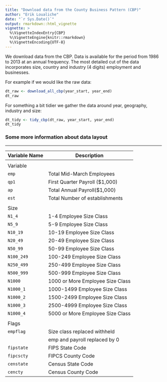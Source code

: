 ```yaml
---
title: "Download data from the County Business Pattern (CBP)"
author: "Erik Loualiche"
date: "`r Sys.Date()`"
output: rmarkdown::html_vignette
vignette: >
  %\VignetteIndexEntry{CBP}
  %\VignetteEngine{knitr::rmarkdown}
  %\VignetteEncoding{UTF-8}
---
```


We download data from the CBP. Data is available for the period from 1986 to 2013 at an annual frequency.
The most detailed cut of the data incorporates size, country and industry (4 digits) employment and businesses. 

For example if we would like the raw data:
```r
dt_raw <- download_all_cbp(year_start, year_end)
dt_raw
```

For something a bit tidier we gather the data around year, geography, industry and size:
```r
dt_tidy <- tidy_cbp(dt_raw, year_start, year_end)
dt_tidy
```

### Some more information about data layout

----------------------------------------------------------------
| Variable Name             | Description                      |
|---------------------------|----------------------------------|
|                           |                                  |
| Variable                  |                                  |
| `emp`                     | Total Mid-March Employees        |
| `qp1`                     | First Quarter Payroll ($1,000)   |
| `ap`                      | Total Annual Payroll($1,000)     |
| `est`                     | Total Number of establishments   |
|                           |                                  |
| Size                      |                                  |
| `N1_4`                    | 1-4 Employee Size Class          |
| `N5_9`                    | 5-9 Employee Size Class          |
| `N10_19`                  | 10-19 Employee Size Class        |
| `N20_49`                  | 20-49 Employee Size Class        |
| `N50_99`                  | 50-99 Employee Size Class        |
| `N100_249`                | 100-249 Employee Size Class      |
| `N250_499`                | 250-499 Employee Size Class      |
| `N500_999`                | 500-999 Employee Size Class      |
| `N1000`                   | 1000 or More Employee Size Class |
| `N1000_1`                 | 1000-1499 Employee Size Class    |
| `N1000_2`                 | 1500-2499 Employee Size Class    |
| `N1000_3`                 | 2500-4999 Employee Size Class    |
| `N1000_4`                 | 5000 or More Employee Size Class |
|                           |                                  |
| Flags                     |                                  |
| `empflag`                 | Size class replaced withheld     |
|                           | emp and payroll replaced by 0    |
| `fipstate`                | FIPS State Code                  |
| `fipcscty`                | FIPCS County Code                |
| `censtate`                | Census State Code                |
| `cencty`                  | Census County Code               |



